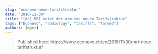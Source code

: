 ```yaml
---
slug: "econovo-neue-tarifstruktur"
date: "2018-11-30"
title: "(de) MRI unter der atm-tms neuen Tarifstruktur"
tags: ["Econovo", "radiology", "tariffs", "Tarmed"]
authors: [mgei]
---
```

  
> Published here: https://www.econovo.ch/en/2018/11/30/mri-neue-tarifstruktur/